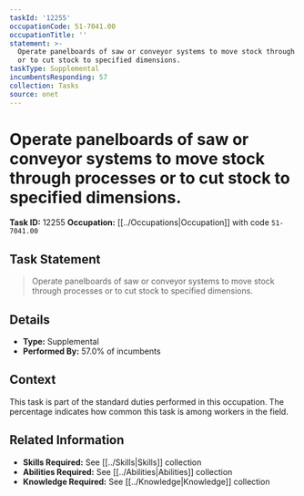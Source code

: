 ```yaml
---
taskId: '12255'
occupationCode: 51-7041.00
occupationTitle: ''
statement: >-
  Operate panelboards of saw or conveyor systems to move stock through processes
  or to cut stock to specified dimensions.
taskType: Supplemental
incumbentsResponding: 57
collection: Tasks
source: onet
---
```

# Operate panelboards of saw or conveyor systems to move stock through processes or to cut stock to specified dimensions.

**Task ID:** 12255
**Occupation:** [[../Occupations|Occupation]] with code `51-7041.00`

## Task Statement

> Operate panelboards of saw or conveyor systems to move stock through processes or to cut stock to specified dimensions.

## Details

- **Type:** Supplemental
- **Performed By:** 57.0% of incumbents

## Context

This task is part of the standard duties performed in this occupation. The percentage indicates how common this task is among workers in the field.

## Related Information

- **Skills Required:** See [[../Skills|Skills]] collection
- **Abilities Required:** See [[../Abilities|Abilities]] collection
- **Knowledge Required:** See [[../Knowledge|Knowledge]] collection
